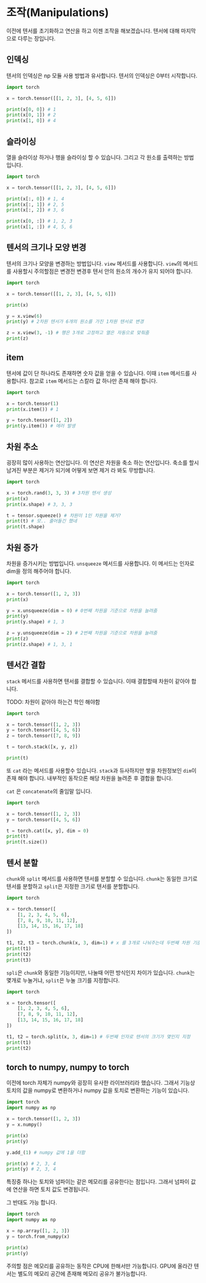 # 조작(Manipulations)

이전에 텐서를 초기화하고 연산을 하고 이젠 조작을 해보겠습니다. 텐서에 대해 마지막으로 다루는 장입니다.

## 인덱싱
텐서의 인덱싱은 np 모듈 사용 방법과 유사합니다. 텐서의 인덱싱은 0부터 시작합니다.

```python
import torch

x = torch.tensor([[1, 2, 3], [4, 5, 6]])

print(x[0, 0]) # 1
print(x[0, 1]) # 2
print(x[1, 0]) # 4
```


## 슬라이싱
열을 슬라이상 하거나 행을 슬라이싱 할 수 있습니다. 그리고 각 원소를 출력하는 방법 입니다.

```python
import torch

x = torch.tensor([[1, 2, 3], [4, 5, 6]])

print(x[:, 0]) # 1, 4
print(x[:, 1]) # 2, 5
print(x[:, 2]) # 3, 6

print(x[0, :]) # 1, 2, 3
print(x[1, :]) # 4, 5, 6
```

## 텐서의 크기나 모양 변경
텐서의 크기나 모양을 변경하는 방법입니다. `view` 메서드를 사용합니다. `view`의 메서드를 사용할시 주의할점은 변경전 변경후 텐서 안의 원소의 개수가 유지 되어야 합니다.

```python
import torch

x = torch.tensor([[1, 2, 3], [4, 5, 6]])

print(x)

y = x.view(6)
print(y) # 2차원 텐서가 6개의 원소를 가진 1차원 텐서로 변경

z = x.view(3, -1) # 행은 3개로 고정하고 열은 자동으로 맞춰줌
print(z)
```

## item
텐서에 값이 단 하나라도 존재하면 숫자 값을 얻을 수 있습니다. 이때 `item` 메서드를 사용합니다. 참고로 `item` 메서드는 스칼라 값 하나만 존재 해야 합니다.

```python
import torch

x = torch.tensor(1)
print(x.item()) # 1

y = torch.tensor([1, 2])
print(y.item()) # 에러 발생
```


## 차원 추소
굉장히 많이 사용하는 연산입니다. 이 연산은 차원을 축소 하는 연산입니다. 축소를 할시 남겨진 부분은 제거가 되기에 어떻게 보면 제거 라 봐도 무방합니다.

```python
import torch

x = torch.rand(3, 3, 3) # 3차원 텐서 생성
print(x)
print(x.shape) # 3, 3, 3

t = tensor.squeeze() # 차원이 1인 차원을 제거?
print(t) # 모.. 줄어들긴 했네
print(t.shape)
```

## 차원 증가
차원을 증가시키는 방법입니다. `unsqueeze` 메서드를 사용합니다. 이 메서드는 인자로 dim을 정의 해주어야 합니다.

```python
import torch

x = torch.tensor([1, 2, 3])
print(x)

y = x.unsqueeze(dim = 0) # 0번째 차원을 기준으로 차원을 늘려줌
print(y)
print(y.shape) # 1, 3

z = y.unsqueeze(dim = 2) # 2번째 차원을 기준으로 차원을 늘려줌
print(z)
print(z.shape) # 1, 3, 1
```

## 텐서간 결합
`stack` 메서드를 사용하면 텐서를 결합할 수 있습니다. 이때 결합할때 차원이 같아야 합니다.

TODO: 차원이 같아야 하는건 학인 해야함
```python
import torch

x = torch.tensor([1, 2, 3])
y = torch.tensor([4, 5, 6])
z = torch.tensor([7, 8, 9])

t = torch.stack([x, y, z])

print(t)
```

또 `cat` 라는 메서드를 사용할수 있습니다. `stack`과 듀사하지만 쌓을 차원정보인 `dim`이 존재 해야 합니다. 내부적인 동작으론 해당 차원을 늘려준 후 결합을 합니다.

`cat` 은 `concatenate`의 줄임말 입니다.

```python
import torch

x = torch.tensor([1, 2, 3])
y = torch.tensor([4, 5, 6])

t = torch.cat([x, y], dim = 0)
print(t)
print(t.size())
```

## 텐서 분할
`chunk`와 `split` 메서드를 사용하면 텐서를 분할할 수 있습니다. `chunk`는 동일한 크기로 텐서를 분할하고 `split`은 지정한 크기로 텐서를 분할합니다.

```python
import torch

x = torch.tensor([
    [1, 2, 3, 4, 5, 6],
    [7, 8, 9, 10, 11, 12],
    [13, 14, 15, 16, 17, 18]
])

t1, t2, t3 = torch.chunk(x, 3, dim=1) # x 를 3개로 나눠주는데 두번째 차원 기준으로 나눠줌
print(t1)
print(t2)
print(t3)
```

`spli`은 `chunk`와 동일한 기능이지만, 나눌때 어떤 방식인지 차이가 있습니다. `chunk`는 몇개로 누눌거냐, `split`은 누눌 크기를 지정합니다.

```python
import torch

x = torch.tensor([
    [1, 2, 3, 4, 5, 6],
    [7, 8, 9, 10, 11, 12],
    [13, 14, 15, 16, 17, 18]
])

t1, t2 = torch.split(x, 3, dim=1) # 두번째 인자로 텐서의 크기가 몇인지 지정
print(t1)
print(t2)
```

## torch to numpy, numpy to torch
이전에 torch 자체가 numpy와 굉장히 유사한 라이브러리라 했습니다. 그래서 기능상 토치의 값을 numpy로 변환하거나 numpy 값을 토치로 변환하는 기능이 있습니다.

```python
import torch
import numpy as np

x = torch.tensor([1, 2, 3])
y = x.numpy()

print(x)
print(y)

y.add_(1) # numpy 값에 1을 더함

print(x) # 2, 3, 4
print(y) # 2, 3, 4
```

특징중 하나는 토치와 넘파이는 같은 메모리를 공유한다는 점입니다. 그래서 넘파이 값에 연산을 하면 토치 값도 변경됩니다.

그 반대도 가능 합니다.
```python
import torch
import numpy as np

x = np.array([1, 2, 3])
y = torch.from_numpy(x)

print(x)
print(y)
```

주의할 점은 메모리를 공유하는 동작은 CPU에 한해서만 가능합니다. GPU에 올라간 텐서는 별도의 메모리 공간에 존재해 메모리 공유가 불가능합니다.
